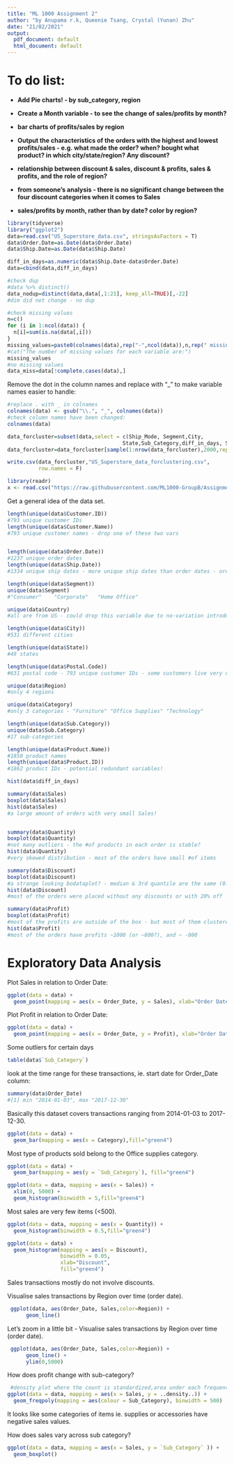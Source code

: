 ---
title: "ML 1000 Assignment 2"
author: "by Anupama r.k, Queenie Tsang, Crystal (Yunan) Zhu"
date: "21/02/2021"
output:
  pdf_document: default
  html_document: default
---

# To do list:  


- **Add Pie charts! - by sub_category, region**  


- **Create a Month variable - to see the change of sales/profits by month?**  


- **bar charts of profits/sales by region**  


- **Output the characteristics of the orders with the highest and lowest profits/sales - e.g. what made the order? when? bought what product? in which city/state/region? Any discount?**  


- **relationship between discount & sales, discount & profits, sales & profits, and the role of region?**  


- **from someone's analysis - there is no significant change between the four discount categories when it comes to Sales**  


- **sales/profits by month, rather than by date? color by region?**  




```{r, echo=FALSE,message=FALSE,warning=FALSE}
library(tidyverse)
library("ggplot2")
data=read.csv("US_Superstore_data.csv", stringsAsFactors = T)
data$Order.Date=as.Date(data$Order.Date)
data$Ship.Date=as.Date(data$Ship.Date)

diff_in_days=as.numeric(data$Ship.Date-data$Order.Date)
data=cbind(data,diff_in_days)

#check dup
#data %>% distinct()
data_nodup=distinct(data,data[,1:21], keep_all=TRUE)[,-22]
#dim did not change - no dup

#check missing values
n=c()
for (i in 1:ncol(data)) {
  n[i]=sum(is.na(data[,i]))
}
missing_values=paste0(colnames(data),rep("-",ncol(data)),n,rep(" missing values",))
#cat("The number of missing values for each variable are:")
missing_values
#no missing values
data_miss=data[!complete.cases(data),]
```


Remove the dot in the column names and replace with "_" to make variable names easier to handle:

```{r, echo=FALSE, warning=FALSE}
#replace . with _ in colnames
colnames(data) <- gsub("\\.", "_", colnames(data))
#check column names have been changed:
colnames(data)
```

```{r, echo=FALSE,message=FALSE,warning=FALSE}

data_forcluster=subset(data,select = c(Ship_Mode, Segment,City,
                                     State,Sub_Category,diff_in_days, Sales,                                       Quantity, Discount, Profit))
data_forcluster=data_forcluster[sample(1:nrow(data_forcluster),2000,replace = F),]

write.csv(data_forcluster,"US_Superstore_data_forclustering.csv",
          row.names = F)

library(readr)
x <- read.csv("https://raw.githubusercontent.com/ML1000-GroupB/Assignment-2/main/US_Superstore_data_forclustering.csv" )


```



Get a general idea of the data set.  


```{r}
length(unique(data$Customer.ID))
#793 unique customer IDs
length(unique(data$Customer.Name))
#793 unique customer names - drop one of these two vars


length(unique(data$Order.Date))
#1237 unique order dates
length(unique(data$Ship.Date))
#1334 unique ship dates - more unique ship dates than order dates - orders made on the same day were shipped in different dates??

length(unique(data$Segment))
unique(data$Segment)
#"Consumer"    "Corporate"   "Home Office"

unique(data$Country)
#all are from US - could drop this variable due to no-variation introduced by it

length(unique(data$City))
#531 different cities

length(unique(data$State))
#49 states

length(unique(data$Postal.Code))
#631 postal code - 793 unique customer IDs - some customers live very close!

unique(data$Region)
#only 4 regions

unique(data$Category)
#only 3 categories - "Furniture" "Office Supplies" "Technology"

length(unique(data$Sub.Category))
unique(data$Sub.Category)
#17 sub-categories 

length(unique(data$Product.Name))
#1850 product names
length(unique(data$Product.ID))
#1862 product IDs - potential redundant variables!

hist(data$diff_in_days)

summary(data$Sales)
boxplot(data$Sales)
hist(data$Sales)
#a large amount of orders with very small Sales!


summary(data$Quantity)
boxplot(data$Quantity)
#not many outliers - the #of products in each order is stable?
hist(data$Quantity)
#very skewed distribution - most of the orders have small #of items

summary(data$Discount)
boxplot(data$Discount)
#a strange looking bodataplot? - median & 3rd quantile are the same (0.2) - not many orders have high discounts
hist(data$Discount)
#most of the orders were placed without any discounts or with 20% off

summary(data$Profit)
boxplot(data$Profit)
#most of the profits are outside of the box - but most of them clustered close to the box(not with so extreme values)
hist(data$Profit)
#most of the orders have profits ~1000 (or ~800?), and ~ -800
```



# Exploratory Data Analysis  


Plot Sales in relation to Order Date:  


```{r, echo=FALSE, warning=FALSE}
ggplot(data = data) +
  geom_point(mapping = aes(x = Order_Date, y = Sales), xlab="Order Date", ylab="Sales")
```
Plot Profit in relation to Order Date:
```{r}
ggplot(data = data) +
  geom_point(mapping = aes(x = Order_Date, y = Profit), xlab="Order Date", ylab="Profit")
```
Some outliers for certain days


```{r}
table(data$`Sub_Category`)
```
look at the time range for these transactions, ie. start date for Order_Date column:

```{r}
summary(data$Order_Date)
#[1] min "2014-01-03", max "2017-12-30"
```
Basically this dataset covers transactions ranging from 2014-01-03 to 2017-12-30.


```{r}
ggplot(data = data) +
  geom_bar(mapping = aes(x = Category),fill="green4")
```
Most type of products sold belong to the Office supplies category.


```{r}
ggplot(data = data) +
  geom_bar(mapping = aes(y = `Sub_Category`), fill="green4")
```

```{r}
ggplot(data = data, mapping = aes(x = Sales)) +
  xlim(0, 5000) +
  geom_histogram(binwidth = 5,fill="green4")
```
Most sales are very few items (<500).

```{r}
ggplot(data = data, mapping = aes(x = Quantity)) +
  geom_histogram(binwidth = 0.5,fill="green4")
```


```{r}
ggplot(data = data) +
  geom_histogram(mapping = aes(x = Discount), 
                 binwidth = 0.05,
                 xlab="Discount",
                 fill="green4")
```
Sales transactions mostly do not involve discounts.


Visualise sales transactions by Region over time (order date).
```{r}
 ggplot(data, aes(Order_Date, Sales,color=Region)) +
      geom_line() 
```

Let's zoom in a little bit - Visualise sales transactions by Region over time (order date).

```{r}
 ggplot(data, aes(Order_Date, Sales,color=Region)) +
      geom_line() +
      ylim(0,5000)

```

How does profit change with sub-category?
```{r}
 #density plot where the count is standardized,area under each frequency is 1 
ggplot(data = data, mapping = aes(x = Sales, y = ..density..)) +   
  geom_freqpoly(mapping = aes(colour = Sub_Category), binwidth = 500)
```
It looks like some categories of items ie. supplies or accessories have negative sales values.


How does sales vary across sub category?
```{r}
ggplot(data = data, mapping = aes(x = Sales, y = `Sub_Category` )) +
  geom_boxplot()
```






